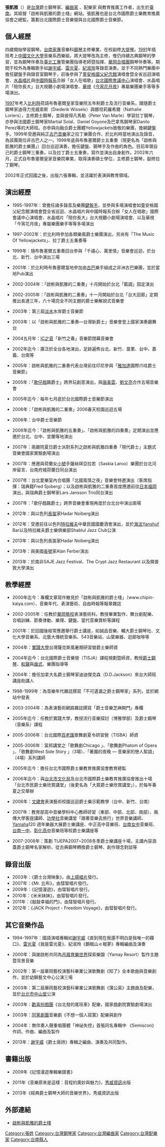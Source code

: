 {{BLP unsourced|time=2022-05-18T15:15:13+00:00}}
{{藝人
| 姓名 = 張凱雅
| 類型 = 演奏者
| 圖片 =Kai-ya_Chang.jpg
| 圖片尺寸 =
| 圖片簡介 =
| 原名 = 
| 外文名 =
| 外文 =
| 羅馬拼音 =
| 英文名 =Kai-Ya Chang 
| 綽號 =
| 國籍 = {{flag|ROC}}
| 出生日期 = {{Birth_date_and_age|1971|8|23}}
| 出生地點 =[[臺南|臺南]]
| 逝世日期 = 
| 逝世地點 =
| 職業 = [[鋼琴家|鋼琴家]]、[[編曲家|編曲家]]、配樂家、[[教育家|教育家]]
| 語言 = [[中文|中文]]、[[英文|英文]]
| 教育程度 = [[文化大學|文化大學]]畢業<br/> 比利時荷語布魯塞爾皇家音樂院 畢業
| 宗教信仰 =
| 配偶 =
| 父母 =
| 音樂類型 = [[爵士樂|爵士樂]]
| 演奏樂器 = [[鋼琴|鋼琴]]、[[大提琴|大提琴]]、[[爵士鼓|爵士鼓]]
| 出身地 =
| 出道作 = 
| 出道日期 =
| 代表作 = 
| 活躍年代 = 2002年至今
| 唱片公司 = 彗智唱片
| 經紀公司 =
| 網站 = {{URL|www.chipin-kaiya.com}}
| 相關團體 = 啟彬與凱雅爵士四重奏
| 獎項 = 
| IMDb =
}}

'''張凱雅'''（{{bd|1971年|8月23日|catIdx=Z張}}）是[[台灣|台灣]]爵士鋼琴家、[[編曲家|編曲家]] 、配樂家 與教育推廣工作者，出生於[[臺南|臺南]]。其經營「啟彬與凱雅的爵士棧」網站。張凱雅也是台北市國際爵士樂教育推廣協會之總監，籌劃台北國際爵士音樂營與台北國際爵士音樂節。

==個人經歷==
四歲開始學習鋼琴。[[台南家專|台南家專]]音樂科[[鋼琴|鋼琴]]主修畢業，在校副修[[大提琴|大提琴]]。[[1991|1991]]年插班考上[[中國文化大學|中國文化大學]]音樂系西樂組，將大提琴改為主修，惟仍持續古典鋼琴的學習，並為鋼琴伴奏及[[臺北工專|臺北工專]]管樂團指導老師暨指揮、[[華岡合唱團|華岡合唱團]]鋼琴伴奏等。期間于校外為專輯歌手如[[謝宇威|謝宇威]]、[[雷光夏|雷光夏]]、[[紀淑玲|紀淑玲]]等錄音演奏，並于不同熱門樂團中擔任鍵盤手與錄音室鋼琴手，前後參與了[[童安格|童安格]][[國父紀念館|國父紀念館]]演唱會暨全省巡迴演唱會、[[水晶唱片|水晶唱片]]與[[中國時報系|中國時報系]]合辦「女人在唱歌」[[台北國際會議中心|台北國際會議中心]]演唱會、水晶唱片「陪你長大」台大視聽小劇場演唱會、[[華視|華視]]《[[今宵花月夜|今宵花月夜]]》專屬樂團樂手等等多場演出。 

[[1997|1997]]年考入[[比利時|比利時]]荷語布魯塞爾皇家音樂院五年制爵士及流行音樂系，跟隨爵士鋼琴家迪得力克威索斯（Diederik Wissels）與娜坦莉羅希爾（Nathalie Loriers），主修爵士鋼琴，並與彼得凡馬勒（Peter Van Marle）學習拉丁鋼琴，亦參與法國爵士鋼琴家Martial Solal、Daniel Goyone及巴拿馬鋼琴家Danilo Perez等的大師班。亦參與向融合爵士團體Yellowjackets致敬的樂團，擔綱鍵盤手。1999年受邀與純正[[古巴音乐|古巴音樂]]家之拉丁樂團合作，於比利時當地演出及錄音，為該團兩位非古巴人之一。1999年底與布魯塞爾爵士五重奏（現更名為「啟彬與凱雅的爵士樂團」）回台巡迴演奏，擔任鍵盤、鋼琴手及作曲的角色。目前率領自己的爵士鋼琴三重奏，以及拉丁爵士五重奏，寫作並演出自身創作。2002年六月，正式自布魯塞爾皇家音樂院畢業，取得演奏碩士學位，主修爵士鋼琴，副修拉丁鋼琴。

2002年正式回國之後，出版六張專輯，並活躍於表演與教育領域。

==演出經歷==
* 1995-1997年：曾擔任諸多錄音及樂團[[键盘手|鍵盤手]]，並參與多場演唱會如童安格國父紀念館演唱會暨全省巡迴、水晶唱片與中國時報系合辦「女人在唱歌」國際會議中心演唱會、水晶唱片「陪你長大」台大視聽小劇場演唱會、以及華視「今宵花月夜」專屬樂團樂手等等多場演出

* 1997-2002年：於比利時參加各類樂風爵士樂團演出，另尚有「The Music Of Yellowjackets」、拉丁爵士五重奏等

* 1999年：隨布魯塞爾五重奏回台參與「千禧心、萬里情」音樂會巡迴，於台北、新竹、台中演出三場

* 2001年：於比利時布魯塞爾當地參加由[[古巴|古巴]]樂手組成之非洲古巴樂團，並於當地Pub演出

* 2002-2004年：「啟彬與凱雅的二重奏」十月開始於台北「藍調」固定演出

* 2002-2005年：「啟彬與凱雅的二重奏」十一月開始於台北「台大迴廊」定期推出長達三年，六十場完全不同主題的爵士樂解說式音樂會 

* 2003年：第三屆[[淡水區|淡水]]水岸爵士音樂節

* 2003年：以「啟彬與凱雅的二重奏—台灣新爵士」音樂會登上國家演奏廳舞台

* 2004五月年：[[IC之音|IC之音]]「新竹之春」音樂節閉幕音樂會

* 2002年迄今：廣泛於全台各地演出，足跡遍佈台北、新竹、苗栗、台中、嘉義、台南等

* 2005年：啟彬與凱雅的二重奏代表台灣前往印尼參與「[[雅加达|雅加達]]國際爪哇爵士音樂節」

* 2005年：「[[歌仔戲|歌仔戲]]飆爵士」跨界玩創意演出，與[[唐美雲|唐美雲]]、[[劉文亮|劉文亮]]合作五場音樂會

* 2005年迄今：每年七月底於台北國際爵士音樂節演出

* 2006年：「啟彬與凱雅的二重奏」2006春天校園巡迴五場

* 2006年：台中爵士音樂節

* 2006年迄今：「啟彬與凱雅的五重奏」、「啟彬與凱雅的四重奏」定期演出並應邀於台北、台中、宜蘭等地演出

* 2007年：兩廳院夏日爵士派對系列之啟彬與凱雅四重奏「現代爵士」主題式音樂會國家實驗劇場演出

* 2007年：應邀與荷蘭女[[小號|小號]]手薩絲琪亞拉若（Saskia Laroo）樂團於台北河岸留言、台南府城荷蘭日同台演出

* 2007年：台北愛樂室內合唱團「北國風情之夜」音樂會特邀演出（客席指揮：瑞典籍Fred Sjoberg）；以及啟彬與凱雅的二重奏首度應邀前往[[福岡市|日本福岡]]演出，與瑞典爵士鋼琴家Lars Jansson Trio同台演出

* 2007年：「歌仔戲飆爵士」跨界音樂會重現再度於台北台中演出兩場

* 2012年：與以色列[[长笛|長笛]]家Hadar Noiberg演出

* 2012年：受邀前往以色列[[特拉维夫|特拉維夫]]中華民國國慶酒會演出，並於[[海法|海法]]Yanshuf Bar以及特拉維夫爵士樂俱樂部Shablul Jazz Club公演

* 2013年：與以色列長笛家Hadar Noiberg演出

* 2013年：與美國[[长号|長號]]家Alan Ferber演出

* 2013年：於南非SAJE Jazz Festival、The Crypt Jazz Restaurant 以及開普敦大學演出

==教學經歷==

*2000年迄今：專欄文章寫作散見於「啟彬與凱雅的爵士棧」（www.chipin-kaiya.com）、音樂年代、表演藝術、自由時報等報章雜誌

*2002-2005年：任教於[[臺北市私立華岡藝術學校|華岡藝校]]表演藝術科，教授畢業製作、舞台劇配樂、合唱訓練、節奏律動、樂理、鍵盤、當代音樂賞析等課程

*2001年：於回國後經常應邀舉行爵士講座，如誠品音樂、輔大爵士鋼琴社、文化大學音樂系、北藝大傳統音樂系、543音樂站、山葉樂器、迴廊咖啡等

*2004年：[[實踐大學|實踐大學]]台灣薩克斯風暑期研習營爵士樂師資

*2004年迄今：台北國際爵士音樂營（TISJA）課程規劃暨師資，教授[[爵士鋼琴|爵士鋼琴]]、[[和声|和聲]]與[[曲式|曲式]]、樂團指導等

*2004年：擔任加拿大名爵士鋼琴家迪迪傑克森（D.D.Jackson）來台大師班講座助講人

*1998-1999年：為音樂年代雜誌撰寫「不可遺漏之爵士鋼琴家」系列，並於網站中發表

*2003-2004年：為表演藝術網路雜誌撰寫「爵士音樂芝麻開門」專欄

*2005年迄今：任教於實踐大學，教授流行音樂探討（博雅學部）及爵士鋼琴（音樂系）課程

*2005-2006年：台北國際[[百老匯|百老匯]]歌舞劇夏令研習營（TISBA）師資

*2005-2006年：富邦講堂之「歌舞劇Chicago 」、「歌舞劇Phatom of Opera 」、「歌舞劇West Side Story 」（3場）、「著魔的夜晚 — 音樂家的戀人絮語」（4場）系列講師

*2005年迄今：擔任台北市國際爵士樂教育推廣協會教育總監

*2006年迄今：與[[臺北市政府文化局|台北市文化局]]及台北市國際爵士樂教育推廣協會推出十場「台北市民爵士樂欣賞講堂」（後更名為「大眾爵士樂欣賞講堂」），於每年春夏之交舉辦

*2006年：[[文建會|文建會]]表演藝術校園巡迴爵士樂示範教學（台中、新竹、台南）

*2007年：教育部高中音樂學科中心教師研習（東部、中部、北部、南部）、銘傳大學客座講師、[[功學社|功學社]]音樂講堂「跟著音樂去旅行」世界音樂講師、 [[YAMAHA|Yamaha]]120 週年樂器大展爵士樂講座、中正高中音樂班、[[國立臺南女子高級中學|台南女中]]音樂班、[[台南一中|台南一中]]、[[國立彰化高級中學|彰化高中]]音樂班等校爵士樂講座等

*2007-2008年：策劃 TIJEPA2007~2008冬季爵士樂講座十場，主講內容涵蓋爵士鋼琴名家解析、從古典鋼琴轉換爵士鋼琴、創作理念對談等

==錄音出版==
* 2003年：《爵士台灣映象》，由[[上揚唱片|上揚唱片]]發行。
* 2007年：《Mr. 比布》，由彗智唱片發行。
* 2009年：《記憶漫遊》，由彗智唱片發行。
* 2010年：《米米妹妹》，由彗智唱片發行。
* 2011年：《敲敲幸福的門》，由彗智唱片發行。
* 2012年：《JACK Project - Freedom Voyage》，由彗智唱片發行。

==其它音樂作品==
* 1994-1997年：國語演唱專輯如[[謝宇威|謝宇威]]《直到現在我還不明白是我唯一的藉口》、[[雷光夏|雷光夏]]《我是雷光夏》、紀淑玲《鵝眠山ｅ眠夢》專輯編曲及演奏

* 2000年：與謝啟彬共同為[[月眉育樂世界|月眉育樂世界]]探索樂園（Yamay Resort）製作主題暨背景音樂

*2002年：第一屆華岡藝校演藝科畢業公演歌舞劇《知了》全本歌曲與音樂創作，並於幼獅藝文中心公演三場

*2003年：第二屆華岡藝校演藝科畢業公演歌舞劇《蒲公英》主題曲及配樂，並於[[中山堂_(臺北市)|台北市中山堂]]公演

*2003年：[[歡喜扮戲團|歡喜扮戲團]]《台北發的尾班車》配樂，國家戲劇院實驗劇場演出

*2003年：[[同黨劇團|同黨劇團]]音樂劇《不想一個人寂寞》配樂與創作

*2004年：無伴奏人聲重唱團體「神祕失控」首張同名專輯中 《Semiscon》作詞、作曲、編曲及製作

*2013年：[[謝宇威|謝宇威]]《爵士唐詩》專輯之編曲、演奏及共同製作。

==書籍出版==
*2009年《記憶漫遊專輯樂譜書》

*2011年《音樂原來是這樣：音程的奧妙與魅力》，[[秀威資訊|秀威資訊]]出版 

*2013年《經典爵士鋼琴大師的音樂世界》，秀威資訊出版

==外部連結==
*[http://www.chipin-kaiya.com/ 啟彬與凱雅的爵士棧] {{Wayback|url=http://www.chipin-kaiya.com/ |date=20210512053548 }}

{{DEFAULTSORT:C張}}
[[Category:張姓|Category:張姓]]
[[Category:台灣鋼琴家|Category:台灣鋼琴家]]
[[Category:台灣編曲家|Category:台灣編曲家]]
[[Category:台灣配樂家|Category:台灣配樂家]]
[[Category:台南縣人|Category:台南縣人]]